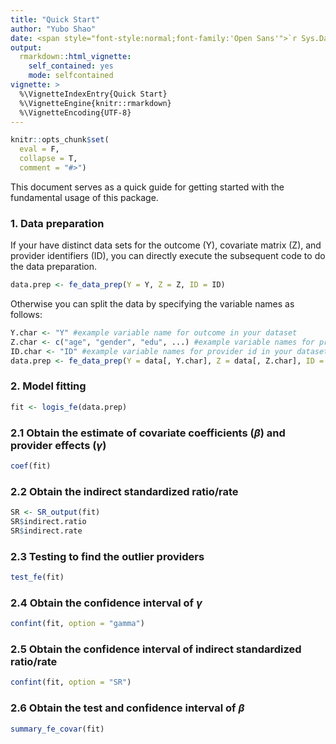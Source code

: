 ```yaml
---
title: "Quick Start"
author: "Yubo Shao"
date: <span style="font-style:normal;font-family:'Open Sans'">`r Sys.Date()`</span>
output: 
  rmarkdown::html_vignette:
    self_contained: yes
    mode: selfcontained
vignette: >
  %\VignetteIndexEntry{Quick Start}
  %\VignetteEngine{knitr::rmarkdown}
  %\VignetteEncoding{UTF-8}
---
```


```r
knitr::opts_chunk$set(
  eval = F, 
  collapse = T, 
  comment = "#>")
```


This document serves as a quick guide for getting started with the fundamental usage of this package.

### 1. Data preparation

If your have distinct data sets for the outcome (Y), covariate matrix (Z), and provider identifiers (ID), you can directly execute the subsequent code to do the data preparation.
```r
data.prep <- fe_data_prep(Y = Y, Z = Z, ID = ID)
```

Otherwise you can split the data by specifying the variable names as follows:

```r
Y.char <- "Y" #example variable name for outcome in your dataset
Z.char <- c("age", "gender", "edu", ...) #example variable names for predictors in your dataset
ID.char <- "ID" #example variable names for provider id in your dataset
data.prep <- fe_data_prep(Y = data[, Y.char], Z = data[, Z.char], ID = data[, ID.char]) # "data" is the name of your dataset
```

### 2. Model fitting

```r
fit <- logis_fe(data.prep)
```

### 2.1 Obtain the estimate of covariate coefficients ($\beta$) and provider effects ($\gamma$)
```r
coef(fit)
```

### 2.2 Obtain the indirect standardized ratio/rate
```r
SR <- SR_output(fit) 
SR$indirect.ratio
SR$indirect.rate
```

### 2.3 Testing to find the outlier providers
```r
test_fe(fit)
```

### 2.4 Obtain the confidence interval of $\gamma$

```r
confint(fit, option = "gamma")
```

### 2.5 Obtain the confidence interval of indirect standardized ratio/rate
```r
confint(fit, option = "SR")
```

### 2.6 Obtain the test and confidence interval of $\beta$
```r
summary_fe_covar(fit)
```

